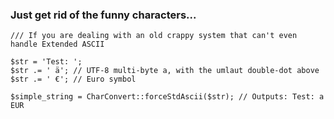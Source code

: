 ===  Just get rid of the funny characters... ===

<pre>
/// If you are dealing with an old crappy system that can't even handle Extended ASCII

$str = 'Test: ';
$str .= ' ä'; // UTF-8 multi-byte a, with the umlaut double-dot above
$str .= ' €'; // Euro symbol

$simple_string = CharConvert::forceStdAscii($str); // Outputs: Test: a EUR
</pre>
